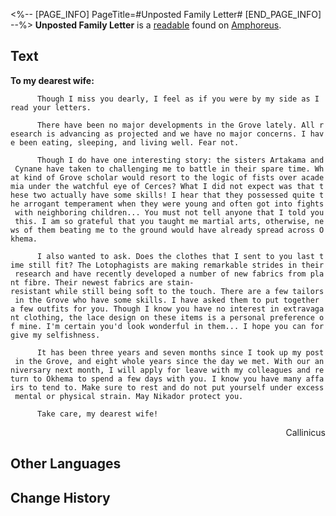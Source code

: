 <%-- [PAGE_INFO]
PageTitle=#Unposted Family Letter#
[END_PAGE_INFO] --%>
{{Readable Infobox
|id           = 491
|partIds      = 190804
|title        = 
|image        = Item Unposted Family Letter.png
|world        = Amphoreus
|parts        = 1
|author       = <!--to be added-->
|description  = A daily correspondence between the Grove Chrysos Heir, Callinicus, and his wife. There is only one letter that never made it to the intended recipient.
|part1        = Unposted Family Letter
|source1      = {{cx|Source missing}}
|characters   = 
|factions     = 
}}
'''Unposted Family Letter''' is a [[readable]] found on [[Amphoreus]].
<!--
==Location==
{{Map Embed|<map name>|<marker id>}}
-->
==Text==
'''To my dearest wife:'''

       Though I miss you dearly, I feel as if you were by my side as I read your letters.

       There have been no major developments in the Grove lately. All research is advancing as projected and we have no major concerns. I have been eating, sleeping, and living well. Fear not.

       Though I do have one interesting story: the sisters Artakama and Cynane have taken to challenging me to battle in their spare time. What kind of Grove scholar would resort to the logic of fists over academia under the watchful eye of Cerces? What I did not expect was that these two actually have some skills! I hear that they possessed quite the arrogant temperament when they were young and often got into fights with neighboring children... You must not tell anyone that I told you this. I am so grateful that you taught me martial arts, otherwise, news of them beating me to the ground would have already spread across Okhema.

       I also wanted to ask. Does the clothes that I sent to you last time still fit? The Lotophagists are making remarkable strides in their research and have recently developed a number of new fabrics from plant fibre. Their newest fabrics are stain-resistant while still being soft to the touch. There are a few tailors in the Grove who have some skills. I have asked them to put together a few outfits for you. Though I know you have no interest in extravagant clothing, the lace design on these items is a personal preference of mine. I'm certain you'd look wonderful in them... I hope you can forgive my selfishness.

       It has been three years and seven months since I took up my post in the Grove, and eight whole years since the day we met. With our anniversary next month, I will apply for leave with my colleagues and return to Okhema to spend a few days with you. I know you have many affairs to tend to. Make sure to rest and do not put yourself under excess mental or physical strain. May Nikador protect you.

       Take care, my dearest wife!

<div align="right">Callinicus</div>

<!--
==Trivia==
* 
-->
==Other Languages==
{{Other Languages
|en   = Unposted Family Letter
|zhs  = 未能寄出的家信
|zht  = 未能寄出的家信
|ja   = 出せなかった家族への手紙
|ko   = 부치지 못한 편지
|es   = Carta familiar sin enviar
|fr   = Lettre familiale non envoyée
|ru   = Неотправленное письмо
|th   = จดหมายถึงครอบครัว ที่ไม่ได้ส่ง
|vi   = Lá Thư Nhà Chưa Gửi
|de   = Unversandter Brief nach zu Hause
|id   = Surat untuk Keluarga yang Tak Terkirim
|pt   = Carta Familiar Não Enviada
}}

==Change History==
{{Change History|3.1}}